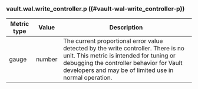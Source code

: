 ### vault.wal.write_controller.p ((#vault-wal-write_controller-p))

Metric type | Value   | Description
----------- | ------- | -----------
gauge       | number  | The current proportional error value detected by the write controller. There is no unit. This metric is intended for tuning or debugging the controller behavior for Vault developers and may be of limited use in normal operation.